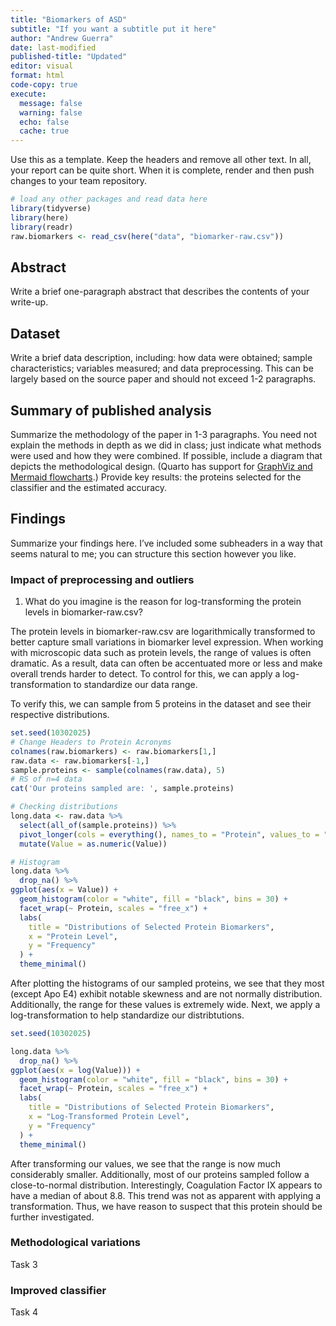 ```yaml
---
title: "Biomarkers of ASD"
subtitle: "If you want a subtitle put it here"
author: "Andrew Guerra"
date: last-modified
published-title: "Updated"
editor: visual
format: html
code-copy: true
execute:
  message: false
  warning: false
  echo: false
  cache: true
---
```


Use this as a template. Keep the headers and remove all other text. In all, your report can be quite short. When it is complete, render and then push changes to your team repository.

```r
# load any other packages and read data here
library(tidyverse)
library(here)
library(readr)
raw.biomarkers <- read_csv(here("data", "biomarker-raw.csv"))
```

## Abstract

Write a brief one-paragraph abstract that describes the contents of your write-up.

## Dataset

Write a brief data description, including: how data were obtained; sample characteristics; variables measured; and data preprocessing. This can be largely based on the source paper and should not exceed 1-2 paragraphs.

## Summary of published analysis

Summarize the methodology of the paper in 1-3 paragraphs. You need not explain the methods in depth as we did in class; just indicate what methods were used and how they were combined. If possible, include a diagram that depicts the methodological design. (Quarto has support for [GraphViz and Mermaid flowcharts](https://quarto.org/docs/authoring/diagrams.html).) Provide key results: the proteins selected for the classifier and the estimated accuracy.

## Findings

Summarize your findings here. I've included some subheaders in a way that seems natural to me; you can structure this section however you like.

### Impact of preprocessing and outliers

1.  What do you imagine is the reason for log-transforming the protein levels in biomarker-raw.csv?

The protein levels in biomarker-raw.csv are logarithmically transformed to better capture small variations in biomarker level expression. When working with microscopic data such as protein levels, the range of values is often dramatic. As a result, data can often be accentuated more or less and make overall trends harder to detect. To control for this, we can apply a log-transformation to standardize our data range.

To verify this, we can sample from 5 proteins in the dataset and see their respective distributions.

```r
set.seed(10302025)
# Change Headers to Protein Acronyms
colnames(raw.biomarkers) <- raw.biomarkers[1,]
raw.data <- raw.biomarkers[-1,]
sample.proteins <- sample(colnames(raw.data), 5)
# RS of n=4 data
cat('Our proteins sampled are: ', sample.proteins)

# Checking distributions
long.data <- raw.data %>%
  select(all_of(sample.proteins)) %>%
  pivot_longer(cols = everything(), names_to = "Protein", values_to = "Value") %>%
  mutate(Value = as.numeric(Value))

# Histogram
long.data %>% 
  drop_na() %>% 
ggplot(aes(x = Value)) +
  geom_histogram(color = "white", fill = "black", bins = 30) +
  facet_wrap(~ Protein, scales = "free_x") +
  labs(
    title = "Distributions of Selected Protein Biomarkers",
    x = "Protein Level",
    y = "Frequency"
  ) +
  theme_minimal()

```

After plotting the histograms of our sampled proteins, we see that they most (except Apo E4) exhibit notable skewness and are not normally distribution. Additionally, the range for these values is extremely wide. Next, we apply a log-transformation to help standardize our distribtutions.

```r
set.seed(10302025)

long.data %>% 
  drop_na() %>% 
ggplot(aes(x = log(Value))) +
  geom_histogram(color = "white", fill = "black", bins = 30) +
  facet_wrap(~ Protein, scales = "free_x") +
  labs(
    title = "Distributions of Selected Protein Biomarkers",
    x = "Log-Transformed Protein Level",
    y = "Frequency"
  ) +
  theme_minimal()
```

After transforming our values, we see that the range is now much considerably smaller. Additionally, most of our proteins sampled follow a close-to-normal distribution. Interestingly, Coagulation Factor IX appears to have a median of about 8.8. This trend was not as apparent with applying a transformation. Thus, we have reason to suspect that this protein should be further investigated.

### Methodological variations

Task 3

### Improved classifier

Task 4

